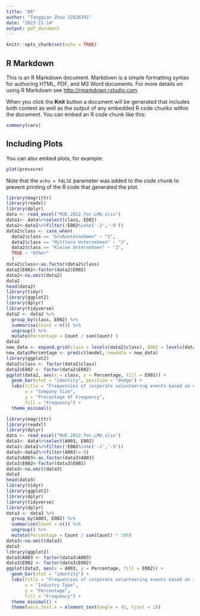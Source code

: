 ```yaml
---
title: "Q6"
author: "Tangqian Zhou 12626391"
date: "2023-11-14"
output: pdf_document
---
```


```r
knitr::opts_chunk$set(echo = TRUE)
```

## R Markdown

This is an R Markdown document. Markdown is a simple formatting syntax for authoring HTML, PDF, and MS Word documents. For more details on using R Markdown see <http://rmarkdown.rstudio.com>.

When you click the **Knit** button a document will be generated that includes both content as well as the output of any embedded R code chunks within the document. You can embed an R code chunk like this:

```r
summary(cars)
```

## Including Plots

You can also embed plots, for example:

```r
plot(pressure)
```

Note that the `echo = FALSE` parameter was added to the code chunk to prevent printing of the R code that generated the plot.
```r
library(magrittr)
library(readxl)
library(dplyr)
data <- read_excel("MUE.2022.for.LMU.xlsx")
data1<- data%>%select(class, E002)
data2<-data1%>%filter(!E002%in%c('-2','-9'))
data2$class <- case_when(
  data2$class == "Großunternehmen" ~ "1",
  data2$class == "Mittlere Unternehmen" ~ "2",
  data2$class == "Kleine Unternehmen" ~ "3",
  TRUE ~ "Other"
  )
data2$class<-as.factor(data2$class)
data2$E002<-factor(data2$E002)
data2<-na.omit(data2)
data2
head(data2)
library(tidyr)
library(ggplot2)
library(dplyr)
library(tidyverse)
data2 <- data2 %>% 
  group_by(class, E002) %>%
  summarise(Count = n()) %>%
  ungroup() %>%
  mutate(Percentage = Count / sum(Count) )
data2
new_data <- expand.grid(class = levels(data2$class), E002 = levels(data2$E002))
new_data$Percentage <- predict(model, newdata = new_data)
library(ggplot2)
data2$class <- factor(data2$class)
data2$E002 <- factor(data2$E002)
ggplot(data2, aes(x = class, y = Percentage, fill = E002)) +
  geom_bar(stat = "identity", position = "dodge") +
  labs(title = "Frequencies of corporate volunteering events based on ompany size",
       x = "Company Size",
       y = "Precentage Of Frequency",
       fill = "Frequency") +
  theme_minimal()
```
```r
library(magrittr)
library(readxl)
library(dplyr)
data <- read_excel("MUE.2022.for.LMU.xlsx")
data1<- data%>%select(A003, E002)
data2<-data1%>%filter(!E002%in%c('-2','-9'))
data3<-data2%>%filter(A003!=-9)
data3$A003<-as.factor(data3$A003)
data3$E002<-factor(data3$E002)
data3<-na.omit(data3)
data3
head(data3)
library(tidyr)
library(ggplot2)
library(dplyr)
library(tidyverse)
library(dplyr)
data3 <- data3 %>%
  group_by(A003, E002) %>%
  summarise(Count = n()) %>%
  ungroup() %>%
  mutate(Percentage = Count / sum(Count) * 100)
data3<-na.omit(data3)
data3
library(ggplot2)
data3$A003 <- factor(data3$A003)
data3$E002 <- factor(data3$E002)
ggplot(data3, aes(x = A003, y = Percentage, fill = E002)) +
  geom_bar(stat = "identity") +
  labs(title = "Frequencies of corporate volunteering events based on industry type",
       x = "Industry Type",
       y = "Percentage",
       fill = "Frequency") +
  theme_minimal() +
  theme(axis.text.x = element_text(angle = 45, hjust = 1))  
```

